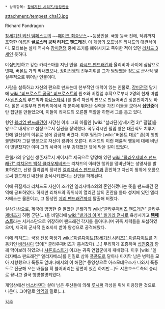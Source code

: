  * 상위항목: [[창세기전 시리즈/등장인물]]

attachment:/tempest_cha13.jpg

Richard Pandragon

[[창세기전 외전 템페스트]]의 ~~[[페이크 최종보스]]~~등장인물. 국왕 등극 전에, 작위까지 포함한 이름은 '''글로스터 공작 리처드 팬드래건'''. 이 게임의 오프닝은 리처드의 대관식이다. 모티브는 실제 역사속 [[장미전쟁]] 중에 조카를 폐위시키고 즉위한 적이 있던 [[리처드 3세]]인 듯하다.

야심만만하고 강한 카리스마를 지닌 인물. [[라시드 팬드래건]]와 올리비아 사이에 삼남으로 넷째, 버몬트 가의 막내였으나, [[장미전쟁]]의 진두지휘를 그가 담당했을 정도로 군사적 및 실무적으로 뛰어난 인물이다.

사람을 설득하고 자신의 편으로 만드는데 천부적인 매력이 있는 인물로, [[장미전쟁]] 말기에 [[wiki:"비프로스트 공국" 비프로스트]]의 원조와 버킹엄 후작으로부터 2명의 천재 마법사([[십인중]]의 루드빅과 [[아나스타샤]].)를 빌려 자신의 편으로 만들어버린 장본인이기도 하다. 젊은 시절부터 안타리아에서 각 분야에 뛰어난 실력을 가진 이들을 모아서 '''[[십인중]]'''이란 집단을 만들었으며, 이들이 리처드의 오른팔 역할을 하면서 그를 돕고 있다.

형인 [[윌리엄 팬드래건]]이 사망한 이후 그의 아들인 [wiki:"살라딘(창세기전 3)" 필립]을 왕으로 내세우고 섭정으로서 실권을 장악했다. 꼭두각시인 필립 왕은 대관식도 치루기 전에 일신상의 이유로 성에 감금해 버렸다. 이후 필립과 [wiki:"버몬트 대공" 죤]이 행방불명되자 그걸 명분으로 자신이 왕위에 오른다. 리처드의 이런 패륜적 행동에 대해 비난이 빗발쳤지만 이미 그의 세력이 너무 강대했던 탓에 막을 길이 없었다.

콘웰가의 유일한 생존자로서 게이시르 제국으로 망명해 있던 [[wiki:"클라우제비츠 팬드래건" 리치몬드 백작 클라우제비츠]]는 리처드의 이러한 행위를 맹비난하는 성명서를 발표하였고, 선왕 월리엄의 장녀인 [[엘리자베스 팬드래건]]과 혼인하고 자신이 왕위에 오름으로써 팬드래건 내전을 종식시키겠다는 선언을 하게된다.

이에 뒤질세라 리처드도 자신이 조카인 엘리자베스와의 혼인하겠다는 뜻을 팬드래건 전역에 공표하였다. 하지만 리처드의 즉위식이 열리던 날의 혼란을 틈타 성지에 있던 엘리자베스는 물론이고, 그 동생인 [[메리 팬드래건]]까지 탈출해 버렸다.

설상가상으로, 제국에 망명한 줄 알았던 콘웰가의 [[wiki:"클라우제비츠 팬드래건" 클라우제비츠]]가 하렘 군단(…)을 비밀리에 [[wiki:"발키리 아머" 발키리 전사]]로 육성시키고 '''[[템페스트]]'''라는 서커스단으로 위장하여 팬드래건 각지를 돌아다니며 귀족 세력들을 포섭하였으며, 제국의 군사적 원조까지 받아 왕성으로 공격해왔다.

이에 리처드는 국왕 전용 마장기 [[wiki:"아론다이트(창세기전 시리즈)" 아론다이트]]를 기동키인 [[바리사다]] 없이[* 클라우제비츠가 훔쳐갔다(…).] 무리하게 조종하며 [[십인중]]과 함께 막아보려 하였으나 [[샤른호스트]]가 이끄는 귀족 연합군에게 패배했다. 이후 [wiki:"엘리자베스 팬드래건" 엘리자베스]를 인질로 삼아 [[폭풍도]]로 달아나 마지막 남은 병력을 모아 저항했으나 폭풍도 앞바다에서의 이 해전[* 동영상으로 아스모데우스가 나와서 폭풍도로 진군해 오는 배들을 확 쓸어버리는 장면이 있긴 하지만...]도 샤른호스트측의 승리로 끝나고 결국 행방불명되었다.

게임상에선 [[비스바덴]]과 살아 남은 주신들에 의해 [[루시퍼]] 각성을 위해 이용당한 것으로 나온다. 그야말로 [[악역]]의 말로(…).

[[각주]]

